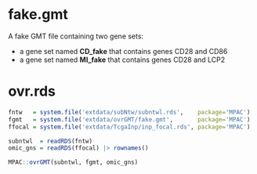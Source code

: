 # fake.gmt

A fake GMT file containing two gene sets:

- a gene set named __CD_fake__ that contains genes CD28 and CD86
- a gene set named __MI_fake__ that contains genes CD28 and LCP2


# ovr.rds

```r
fntw   = system.file('extdata/subNtw/subntwl.rds',    package='MPAC')
fgmt   = system.file('extdata/ovrGMT/fake.gmt',       package='MPAC')
ffocal = system.file('extdata/TcgaInp/inp_focal.rds', package='MPAC')

subntwl  = readRDS(fntw)
omic_gns = readRDS(ffocal) |> rownames()

MPAC::ovrGMT(subntwl, fgmt, omic_gns)
```
